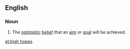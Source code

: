 ==English==

===Noun===
{{en-plural noun}}

# The [[optimistic]] [[belief]] that an [[aim]] or [[goal]] will be achieved.

[[et:high hopes]]